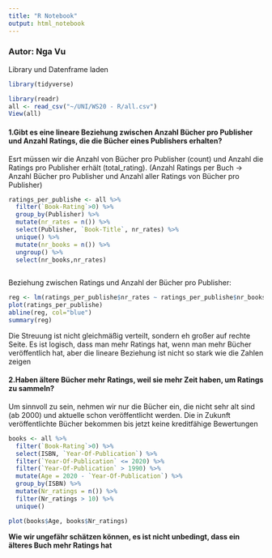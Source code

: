 ```yaml
---
title: "R Notebook"
output: html_notebook
---
```

### Autor: Nga Vu

Library und Datenframe laden
```r
library(tidyverse)
```

```r
library(readr)
all <- read_csv("~/UNI/WS20 - R/all.csv")
View(all)
```

#### 1.Gibt es eine lineare Beziehung zwischen Anzahl Bücher pro Publisher und Anzahl Ratings, die die Bücher eines Publishers erhalten?
Esrt müssen wir die Anzahl von Bücher pro Publisher (count) und Anzahl die Ratings pro Publisher erhält (total_rating). 
(Anzahl Ratings per Buch -> Anzahl Bücher pro Publisher und Anzahl aller Ratings von Bücher pro Publisher)

```r
ratings_per_publishe <- all %>%
  filter(`Book-Rating`>0) %>% 
  group_by(Publisher) %>% 
  mutate(nr_rates = n()) %>% 
  select(Publisher, `Book-Title`, nr_rates) %>% 
  unique() %>% 
  mutate(nr_books = n()) %>% 
  ungroup() %>% 
  select(nr_books,nr_rates)
  
```


Beziehung zwischen Ratings und Anzahl der Bücher pro Publisher:

```r
reg <- lm(ratings_per_publishe$nr_rates ~ ratings_per_publishe$nr_books)
plot(ratings_per_publishe)
abline(reg, col="blue")
summary(reg)
```

Die Streuung ist nicht gleichmäßig verteilt, sondern eh großer auf rechte Seite. Es ist logisch, dass man mehr Ratings hat, wenn man mehr Bücher veröffentlich hat, aber die lineare Beziehung ist nicht so stark wie die Zahlen zeigen 

#### 2.Haben ältere Bücher mehr Ratings, weil sie mehr Zeit haben, um Ratings zu sammeln?

Um sinnvoll zu sein, nehmen wir nur die Bücher ein, die nicht sehr alt sind (ab 2000) und aktuelle schon veröffentlicht werden. Die in Zukunft veröffentlichte Bücher bekommen bis jetzt keine kreditfähige Bewertungen

```r
books <- all %>% 
  filter(`Book-Rating`>0) %>% 
  select(ISBN, `Year-Of-Publication`) %>% 
  filter(`Year-Of-Publication` <= 2020) %>% 
  filter(`Year-Of-Publication` > 1990) %>%
  mutate(Age = 2020 - `Year-Of-Publication`) %>% 
  group_by(ISBN) %>% 
  mutate(Nr_ratings = n()) %>% 
  filter(Nr_ratings > 10) %>% 
  unique()
```

```r
plot(books$Age, books$Nr_ratings)
```
**Wie wir ungefähr schätzen können, es ist nicht unbedingt, dass ein älteres Buch mehr Ratings hat**
